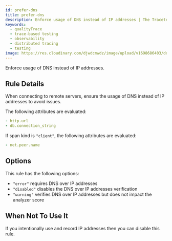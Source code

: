 ```yaml
---
id: prefer-dns
title: prefer-dns
description: Enforce usage of DNS instead of IP addresses | The Tracetest Analyzer analyzes OpenTelemetry traces
keywords:
  - qualityTrace
  - trace-based testing
  - observability
  - distributed tracing
  - testing
image: https://res.cloudinary.com/djwdcmwdz/image/upload/v1698686403/docs/Blog_Thumbnail_14_rsvkmo.jpg
---
```


Enforce usage of DNS instead of IP addresses.

## Rule Details

When connecting to remote servers, ensure the usage of DNS instead of IP addresses to avoid issues.

The following attributes are evaluated:

```yaml
- http.url
- db.connection_string
```

If span kind is `"client"`, the following attributes are evaluated:

```yaml
- net.peer.name
```

## Options

This rule has the following options:

- `"error"` requires DNS over IP addresses
- `"disabled"` disables the DNS over IP addresses verification
- `"warning"` verifies DNS over IP addresses but does not impact the analyzer score

## When Not To Use It

If you intentionally use and record IP addresses then you can disable this rule.
